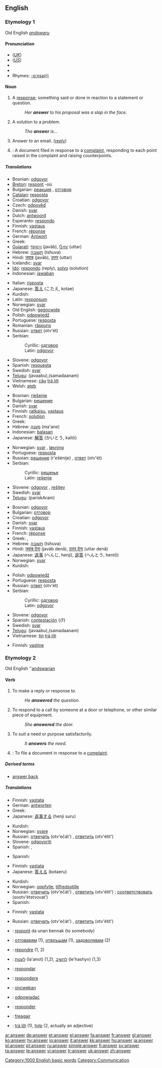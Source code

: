 ==English==
{{rank|written|arms|across|446|answer|early|saying|talk}}

===Etymology 1===
Old English ''[[andswaru]]''

====Pronunciation====
*(''[[Received Pronunciation|UK]]'') {{IPA|/ˈɑːnsə/}}
*(''[[General American|US]]'') {{IPA|/ˈænsɚ/}}
*{{audio|en-gb-answer.ogg|Audio (RP)}}
*{{audio|en-us-answer.ogg|Audio (US)}}
*Rhymes: [[Rhymes:English:-ɑːnsə(r)|-ɑːnsə(r)]]

====Noun====
{{en-noun}}

# A [[response]]; something said or done in reaction to a statement or question.
#: ''Her '''answer''' to his proposal was a slap in the face''.
# A solution to a problem.
#:''The '''answer''' is...''
# Answer to an email. ([[reply]])
# {{law}}: A document filed in response to a [[complaint]], responding to each point raised in the complaint and raising counterpoints.

=====Translations=====
{{trans-top|response}}
*Bosnian: [[odgovor#Bosnian|odgovor]] {{m}}
*[[Breton]]: [[respont]] {{m}} -où
*Bulgarian: [[реакция]] {{f}}, [[отговор]] {{m}}
*[[Catalan]]: [[resposta]] {{f}}
*Croatian: [[odgovor#Croatian|odgovor]] {{m}}
*Czech: [[odpověď]] {{f}}
*Danish: [[svar]] {{n}}
*Dutch: [[antwoord]] {{n}}
*Esperanto: [[respondo]]
*Finnish: [[vastaus]]
*French: [[réponse]] {{f}}
*German: [[Antwort]] {{f}}
*Greek: {{t|el|απάντηση|f|tr=apántisi}}
*[[Gujarati]]: [[જવાબ]] (javāb), [[ઉત્તર]] (uttar)
*Hebrew: [[תשובה]] (tshuva) {{f}}
*Hindi: [[जवाब]] (javāb), [[उत्तर]] (uttar)
*Icelandic: [[svar]] {{n}}
*[[Ido]]: [[respondo]] (reply), [[solvo]] (solution)
*Indonesian: [[jawab]]an
{{trans-mid}}
*Italian: [[risposta]] {{f}}
*Japanese: [[答え]] (こたえ, kotae)
*Kurdish: {{KUchar|[[وه‌ڵام]]}}
*Latin: [[responsum]] {{n}}
*Norwegian: [[svar]] {{n}}
*Old English: [[gegncwide|ġeġncwide]] {{m}}
*Polish: [[odpowiedź]] {{f}}
*Portuguese: [[resposta]] {{f}}
*Romanian: [[răspuns]] {{n}}
*Russian: [[ответ]] (otv'ét) {{m}}
*Serbian:
*:Cyrillic: [[одговор#Serbian|одговор]] {{m}}
*:Latin: [[odgovor#Serbian|odgovor]] {{m}}
*Slovene: [[odgovor]] {{m}}
*Spanish: [[respuesta]] {{f}}
*Swedish: [[svar]] {{n}}
*[[Telugu]]: (javaabu){{t|te|జవాబు}},(samadaanam){{t|te|సమాధానం}}
*Vietnamese: [[câu]] [[trả lời]]
*Welsh: [[ateb]]
{{trans-bottom}}

{{trans-top|solution}}
*Bosnian: [[rješenje#Bosnian|rješenje]] {{n}}
*Bulgarian: [[решение]] {{n}}
*Danish: [[svar]] {{n}}
*Finnish: [[ratkaisu]], [[vastaus]]
*French: [[solution]]
*Greek: {{t|el|λύση|f|tr=lýsi}}
*Hebrew: [[מענה]] (ma'ane) {{m}}
*Indonesian: [[balas]]an
*Japanese: [[解答]] (かいとう, kaitō)
{{trans-mid}}
*Norwegian: [[svar]] {{n}}, [[løsning]] {{m}}
*Portuguese: [[resposta]] {{f}}
*Russian: [[решение]] (r'ešénije) {{n}}, [[ответ]] (otv'ét) {{m}}
*Serbian:
*:Cyrillic: [[решење#Serbian|решење]] {{n}}
*:Latin: [[rešenje#Serbian|rešenje]] {{n}}
*Slovene: [[odgovor]] {{m}}, [[rešitev]] {{f}}
*Swedish: [[svar]] {{n}}
*[[Telugu]]: (pariskAram){{t|te|పరిష్కారం}}
{{trans-bottom}}

{{trans-top|reply to e-mail}}
*Bosnian: [[odgovor#Bosnian|odgovor]] {{m}}
*Bulgarian: [[отговор]]
*Croatian: [[odgovor#Croatian|odgovor]] {{m}}
*Danish: [[svar]] {{n}}
*Finnish: [[vastaus]]
*French: [[réponse]]
*Greek: {{t|el|απάντηση|f|tr=apántisi}}, {{t|el|απόκριση|f|tr=apókrisi}}
*Hebrew: [[תשובה]] (tshuva) {{f}}
*Hindi: [[जवाब देना]] (javāb denā), [[उत्तर देना]] (uttar denā)
*Japanese: [[返事]] (へんじ, henji), [[返答]] (へんとう, hentō)
*Norwegian: [[svar]] {{n}}
*Kurdish: {{KUchar|[[وه‌ڵام]]}}
{{trans-mid}}
*Polish: [[odpowiedź]] {{f}}
*Portuguese: [[resposta]] {{f}}
*Russian: [[ответ]] (otv'ét) {{m}}
*Serbian:
*:Cyrillic: [[одговор#Serbian|одговор]] {{m}}
*:Latin: [[odgovor#Serbian|odgovor]] {{m}}
*Slovene: [[odgovor]] {{m}}
*Spanish: [[contestación]] {{f}
*Swedish: [[svar]] {{n}}
*[[Telugu]]: (javaabu){{t|te|జవాబు}},(samadaanam){{t|te|సమాధానం}}
*Vietnamese: [[Tin#Vietnamese|tin]] [[trả lời]]
{{trans-bottom}}

{{trans-top|document filed in response to a complaint}}
*Finnish: [[vastine]]
{{trans-mid}}
{{trans-bottom}}

===Etymology 2===
Old English ''[[andswarian]]

====Verb====
{{en-verb}}

# To make a reply or response to.
#: ''He '''answered''' the question.''
# To respond to a call by someone at a door or telephone, or other similar piece of equipment.
#: ''She '''answered''' the door.''<!-- This meaning is not the same as nº1. Many learners of English have problems understanding how one can answer a door, as a door does not talk -->
# To suit a need or purpose satisfactorily.
#: ''It '''answers''' the need.''
# {{law}}: To file a document in response to a [[complaint]].

=====Derived terms=====
*[[answer back]]

=====Translations=====
{{trans-top|to make a reply or response to}}
*Finnish: [[vastata]]
*German: [[antworten]]
*Greek: {{t|el|απαντώ||tr=apantó}}
*Japanese: [[返事する]] (henji suru)
{{trans-mid}}
*Kurdish: {{KUchar|[[وه‌ڵام]]}}
*Norwegian: [[svare]]
*Russian: [[отвечать]] (otv'ečát') {{impf}}, [[ответить]] (otv'étit') {{pf}}
*Slovene: [[odgovoriti]]
*Spanish: {{t|es|responder}}, {{t|es|contestar}}
{{trans-bottom}}

{{trans-top|to respond to a call}}
{{trans-mid}}
*Spanish: {{t|es|contestar}}
{{trans-bottom}}

{{trans-top|to suit a need or purpose satisfactorily}}
*Finnish: [[vastata]]
*Japanese: [[答える]] (kotaeru)
{{trans-mid}}
*Kurdish: {{KUchar|[[جێ به‌جێ]]}}
*Norwegian: [[oppfylle]], [[tilfredsstille]]
*Russian: [[отвечать]] (otv'ečát') {{impf}}, [[ответить]] (otv'étit') {{pf}}; [[соответствовать]] (sootv'étstvovat') {{pf}}
*Spanish: {{t|es|servir}}
{{trans-bottom}}

{{trans-top|law: to file a response to a complaint}}
*Finnish: [[vastata]]
{{trans-mid}}
*Russian: [[отвечать]] (otv'ečát') {{impf}}, [[ответить]] (otv'étit') {{pf}}
{{trans-bottom}}

{{checktrans-top}}
*{{ttbc|Breton}}: [[respont]] da unan bennak (to somebody)
*{{ttbc|Bulgarian}}: [[отговарям]] (1), [[отвръщам]] (1), [[задоволявам]] (2)
*{{ttbc|French}}: [[répondre]] (1, 2)
*{{ttbc|Hebrew}}: [[לענות]] (la'anot) (1,2), [[להשיב]] (le'hashyv) (1,3)
*{{ttbc|Ido}}: [[respondar]]
*{{ttbc|Latin}}: [[respondere]]
{{trans-mid}}
*{{ttbc|Old English}}: [[oncweþan]]
*{{ttbc|Polish}}: [[odpowiadać]]
*{{ttbc|Portuguese}}: [[responder]]
*{{ttbc|Scottish Gaelic}}: [[freagair]]
*{{ttbc|Vietnamese}}: [[trả lời]] (1), [[hợp]] (2, actually an adjective)
{{trans-bottom}}

[[Category:1000 English basic words]]
[[Category:Communication]]

[[ar:answer]]
[[de:answer]]
[[et:answer]]
[[el:answer]]
[[fa:answer]]
[[fr:answer]]
[[gl:answer]]
[[ko:answer]]
[[hy:answer]]
[[io:answer]]
[[it:answer]]
[[kk:answer]]
[[hu:answer]]
[[ja:answer]]
[[pl:answer]]
[[pt:answer]]
[[ru:answer]]
[[simple:answer]]
[[fi:answer]]
[[sv:answer]]
[[ta:answer]]
[[te:answer]]
[[vi:answer]]
[[tr:answer]]
[[uk:answer]]
[[zh:answer]]